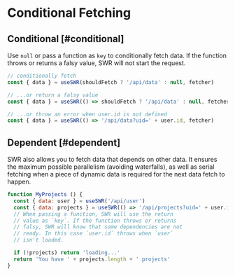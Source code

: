 # Conditional Fetching

## Conditional [#conditional]

Use `null` or pass a function as `key` to conditionally fetch data. If the function throws or returns a falsy value, SWR will not start the request.

```js
// conditionally fetch
const { data } = useSWR(shouldFetch ? '/api/data' : null, fetcher)

// ...or return a falsy value
const { data } = useSWR(() => shouldFetch ? '/api/data' : null, fetcher)

// ...or throw an error when user.id is not defined
const { data } = useSWR(() => '/api/data?uid=' + user.id, fetcher)
```

## Dependent [#dependent]

SWR also allows you to fetch data that depends on other data. It ensures the maximum possible parallelism (avoiding waterfalls), as well as serial fetching when a piece of dynamic data is required for the next data fetch to happen.

```js
function MyProjects () {
  const { data: user } = useSWR('/api/user')
  const { data: projects } = useSWR(() => '/api/projects?uid=' + user.id)
  // When passing a function, SWR will use the return
  // value as `key`. If the function throws or returns
  // falsy, SWR will know that some dependencies are not
  // ready. In this case `user.id` throws when `user`
  // isn't loaded.

  if (!projects) return 'loading...'
  return 'You have ' + projects.length + ' projects'
}
```
